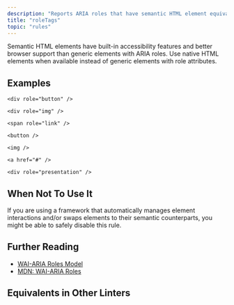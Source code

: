 ```yaml
---
description: "Reports ARIA roles that have semantic HTML element equivalents."
title: "roleTags"
topic: "rules"
---
```



<RuleSummary plugin="jsx" rule="roleTags" />

Semantic HTML elements have built-in accessibility features and better browser support than generic elements with ARIA roles.
Use native HTML elements when available instead of generic elements with role attributes.

## Examples

<Tabs>
<TabItem label="❌ Incorrect">

```tsx
<div role="button" />
```

```tsx
<div role="img" />
```

```tsx
<span role="link" />
```

</TabItem>
<TabItem label="✅ Correct">

```tsx
<button />
```

```tsx
<img />
```

```tsx
<a href="#" />
```

```tsx
<div role="presentation" />
```

</TabItem>
</Tabs>

## When Not To Use It

If you are using a framework that automatically manages element interactions and/or swaps elements to their semantic counterparts, you might be able to safely disable this rule.

## Further Reading

- [WAI-ARIA Roles Model](https://www.w3.org/TR/wai-aria-1.0/roles)
- [MDN: WAI-ARIA Roles](https://developer.mozilla.org/en-US/docs/Web/Accessibility/ARIA/Roles)

## Equivalents in Other Linters

<RuleEquivalents pluginId="jsx" ruleId="roleTags" />
